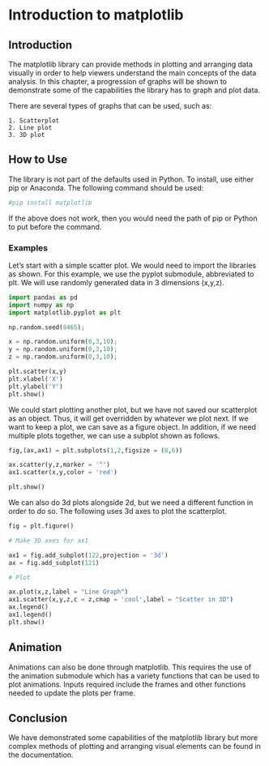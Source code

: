 # Introduction to matplotlib


## Introduction

The matplotlib library can provide methods in plotting and arranging data visually in order to help viewers understand the main concepts of the data analysis.
In this chapter, a progression of graphs will be shown to demonstrate some of the capabilities the library has to graph and plot data.

There are several types of graphs that can be used, such as:

	1. Scatterplot
	2. Line plot
	3. 3D plot

## How to Use

The library is not part of the defaults used in Python. To install, use either pip or Anaconda. The following command should be used:

```python

#pip install matplotlib

```

If the above does not work, then you would need the path of pip or Python to put before the command.

### Examples

Let's start with a simple scatter plot. We would need to import the libraries as shown. For this example, we use the pyplot submodule, abbreviated to plt.
We will use randomly generated data in 3 dimensions (x,y,z).

```python
import pandas as pd
import numpy as np
import matplotlib.pyplot as plt

np.random.seed(8465);

x = np.random.uniform(0,3,10);
y = np.random.uniform(0,3,10);
z = np.random.uniform(0,3,10);

plt.scatter(x,y)
plt.xlabel('X')
plt.ylabel('Y')
plt.show()

```

We could start plotting another plot, but we have not saved our scatterplot as an object. Thus, it will get overridden by whatever we plot next.
If we want to keep a plot, we can save as a figure object. In addition, if we need multiple plots together, we can use a subplot shown as follows.

```python

fig,(ax,ax1) = plt.subplots(1,2,figsize = (8,6))

ax.scatter(y,z,marker = '^')
ax1.scatter(x,y,color = 'red')

plt.show()
```

We can also do 3d plots alongside 2d, but we need a different function in order to do so. The following uses 3d axes to plot the scatterplot.

```python

fig = plt.figure()

# Make 3D axes for ax1

ax1 = fig.add_subplot(122,projection = '3d')
ax = fig.add_subplot(121)

# Plot

ax.plot(x,z,label = "Line Graph")
ax1.scatter(x,y,z,c = z,cmap = 'cool',label = "Scatter in 3D")
ax.legend()
ax1.legend()
plt.show()
```

## Animation

Animations can also be done through matplotlib. This requires the use of the animation submodule which has a variety functions that can be used to plot animations.
Inputs required include the frames and other functions needed to update the plots per frame.

## Conclusion

We have demonstrated some capabilities of the matplotlib library but more complex methods of plotting and arranging visual elements can be found in the documentation.
